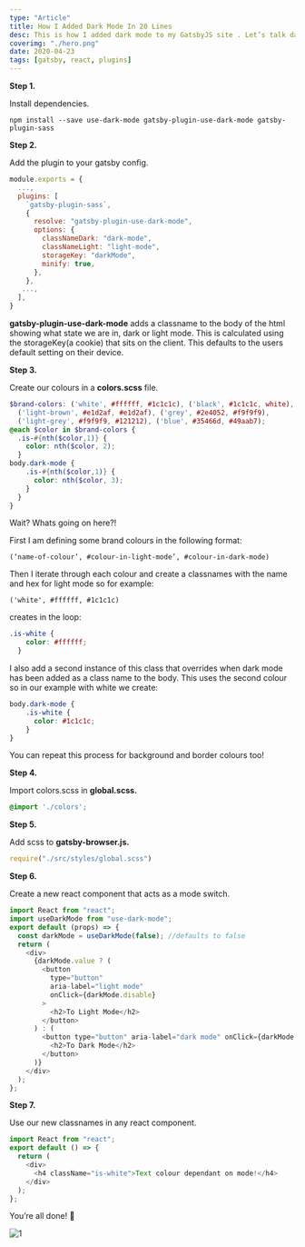```yaml
---
type: "Article"
title: How I Added Dark Mode In 20 Lines
desc: This is how I added dark mode to my GatsbyJS site . Let’s talk dark mode...
coverimg: "./hero.png"
date: 2020-04-23
tags: [gatsby, react, plugins]
---
```


**Step 1.**

Install dependencies.

`npm install --save use-dark-mode gatsby-plugin-use-dark-mode gatsby-plugin-sass`

**Step 2.**

Add the plugin to your gatsby config.
```js
module.exports = {  
  ...,  
  plugins: [  
    `gatsby-plugin-sass`,  
    {  
      resolve: "gatsby-plugin-use-dark-mode",  
      options: {  
        classNameDark: "dark-mode",  
        classNameLight: "light-mode",  
        storageKey: "darkMode",  
        minify: true,  
      },  
    },  
   ...,  
  ],  
}
```

**gatsby-plugin-use-dark-mode** adds a classname to the body of the html showing what state we are in, dark or light mode. This is calculated using the storageKey(a cookie) that sits on the client. This defaults to the users default setting on their device.

**Step 3.**

Create our colours in a **colors.scss** file.
```scss
$brand-colors: ('white', #ffffff, #1c1c1c), ('black', #1c1c1c, white),  
  ('light-brown', #e1d2af, #e1d2af), ('grey', #2e4052, #f9f9f9),  
  ('light-grey', #f9f9f9, #121212), ('blue', #35466d, #49aab7);  
@each $color in $brand-colors {  
  .is-#{nth($color,1)} {  
    color: nth($color, 2);  
  }  
body.dark-mode {  
    .is-#{nth($color,1)} {  
      color: nth($color, 3);  
    }  
  }  
}
```

Wait? Whats going on here?!

First I am defining some brand colours in the following format:

`(‘name-of-colour’, #colour-in-light-mode’, #colour-in-dark-mode)`

Then I iterate through each colour and create a classnames with the name and hex for light mode so for example:

`('white', #ffffff, #1c1c1c)`

creates in the loop:
```scss
.is-white {  
    color: #ffffff;  
  }
```
I also add a second instance of this class that overrides when dark mode has been added as a class name to the body. This uses the second colour so in our example with white we create:
```scss
body.dark-mode {  
    .is-white {  
      color: #1c1c1c;  
    }  
}
```

You can repeat this process for background and border colours too!

**Step 4.**

Import colors.scss in **global.scss.**
```scss
@import './colors';
```
**Step 5.**

Add scss to **gatsby-browser.js.**
```js
require("./src/styles/global.scss")
```
**Step 6.**

Create a new react component that acts as a mode switch.
```js
import React from "react";  
import useDarkMode from "use-dark-mode";  
export default (props) => {  
  const darkMode = useDarkMode(false); //defaults to false  
  return (  
    <div>  
      {darkMode.value ? (  
        <button  
          type="button"  
          aria-label="light mode"  
          onClick={darkMode.disable}  
        >  
          <h2>To Light Mode</h2>  
        </button>  
      ) : (  
        <button type="button" aria-label="dark mode" onClick={darkMode.enable}>  
          <h2>To Dark Mode</h2>  
        </button>  
      )}  
    </div>  
  );  
};
```

**Step 7.**

Use our new classnames in any react component.
```js
import React from "react";  
export default () => {  
  return (  
    <div>  
      <h4 className="is-white">Text colour dependant on mode!</h4>  
    </div>  
  );  
};
```

You’re all done! 🎉

![1](./1.gif)
